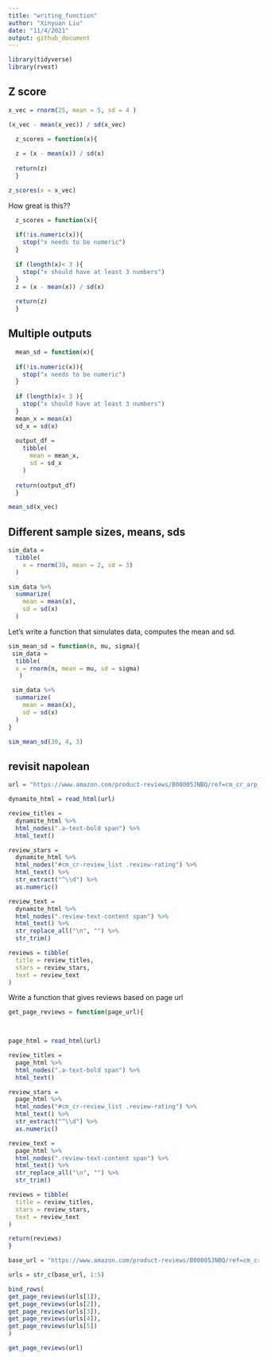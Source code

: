 ```yaml
---
title: "writing_function"
author: "Xinyuan Liu"
date: "11/4/2021"
output: github_document
---
```


```r
library(tidyverse)
library(rvest)
```

## Z score

```r
x_vec = rnorm(25, mean = 5, sd = 4 )

(x_vec - mean(x_vec)) / sd(x_vec)

  z_scores = function(x){
  
  z = (x - mean(x)) / sd(x)
  
  return(z)
  }

z_scores(x = x_vec)
```

How great is this??

```r
  z_scores = function(x){
  
  if(!is.numeric(x)){
    stop("x needs to be numeric")
  }
    
  if (length(x)< 3 ){
    stop("x should have at least 3 numbers")
  }
  z = (x - mean(x)) / sd(x)
  
  return(z)
  }

```

## Multiple outputs

```r
  mean_sd = function(x){
  
  if(!is.numeric(x)){
    stop("x needs to be numeric")
  }
    
  if (length(x)< 3 ){
    stop("x should have at least 3 numbers")
  }
  mean_x = mean(x)
  sd_x = sd(x)
  
  output_df =
    tibble(
      mean = mean_x,
      sd = sd_x
    )
  
  return(output_df)
  }

mean_sd(x_vec)
```

## Different sample sizes, means, sds

```r
sim_data =
  tibble(
    x = rnorm(30, mean = 2, sd = 3)
  )

sim_data %>% 
  summarize(
    mean = mean(x),
    sd = sd(x)
  )
```

Let's write a function that simulates data, computes the mean and sd.

```r
sim_mean_sd = function(n, mu, sigma){
 sim_data =
  tibble(
  x = rnorm(n, mean = mu, sd = sigma)
   )

 sim_data %>% 
  summarize(
    mean = mean(x),
    sd = sd(x)
  )
}

sim_mean_sd(30, 4, 3)
```

## revisit napolean

```r
url = "https://www.amazon.com/product-reviews/B00005JNBQ/ref=cm_cr_arp_d_viewopt_rvwer?ie=UTF8&reviewerType=avp_only_reviews&sortBy=recent&pageNumber=1"

dynamite_html = read_html(url)

review_titles = 
  dynamite_html %>%
  html_nodes(".a-text-bold span") %>%
  html_text()

review_stars = 
  dynamite_html %>%
  html_nodes("#cm_cr-review_list .review-rating") %>%
  html_text() %>%
  str_extract("^\\d") %>%
  as.numeric()

review_text = 
  dynamite_html %>%
  html_nodes(".review-text-content span") %>%
  html_text() %>% 
  str_replace_all("\n", "") %>% 
  str_trim()

reviews = tibble(
  title = review_titles,
  stars = review_stars,
  text = review_text
)

```

Write a function that gives reviews based on page url

```r
get_page_reviews = function(page_url){

  

page_html = read_html(url)

review_titles = 
  page_html %>%
  html_nodes(".a-text-bold span") %>%
  html_text()

review_stars = 
  page_html %>%
  html_nodes("#cm_cr-review_list .review-rating") %>%
  html_text() %>%
  str_extract("^\\d") %>%
  as.numeric()

review_text = 
  page_html %>%
  html_nodes(".review-text-content span") %>%
  html_text() %>% 
  str_replace_all("\n", "") %>% 
  str_trim()

reviews = tibble(
  title = review_titles,
  stars = review_stars,
  text = review_text
)

return(reviews)
}

base_url = "https://www.amazon.com/product-reviews/B00005JNBQ/ref=cm_cr_arp_d_viewopt_rvwer?ie=UTF8&reviewerType=avp_only_reviews&sortBy=recent&pageNumber="

urls = str_c(base_url, 1:5)

bind_rows(
get_page_reviews(urls[1]),
get_page_reviews(urls[2]),
get_page_reviews(urls[3]),
get_page_reviews(urls[4]),
get_page_reviews(urls[5])
)

get_page_reviews(url)
```

